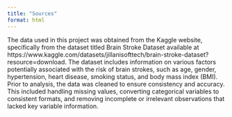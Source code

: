 ```yaml
---
title: "Sources"
format: html
---
```


The data used in this project was obtained from the Kaggle website, specifically from the dataset titled Brain Stroke Dataset available at https://www.kaggle.com/datasets/jillanisofttech/brain-stroke-dataset?resource=download. The dataset includes information on various factors potentially associated with the risk of brain strokes, such as age, gender, hypertension, heart disease, smoking status, and body mass index (BMI). Prior to analysis, the data was cleaned to ensure consistency and accuracy. This included handling missing values, converting categorical variables to consistent formats, and removing incomplete or irrelevant observations that lacked key variable information.


